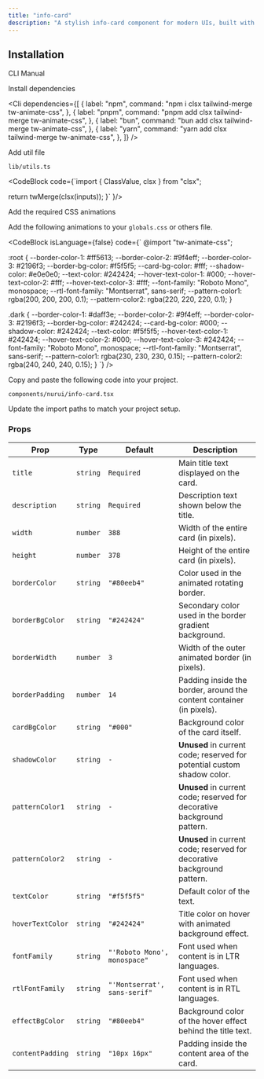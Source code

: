 ```yaml
---
title: "info-card"
description: "A stylish info-card component for modern UIs, built with accessibility and animation in mind."
---
```


<ComponentPreview componentName="infoCard" />

## Installation

<Tabs defaultValue="cli">

<TabsList>
  <TabsTrigger value="cli">CLI</TabsTrigger>
  <TabsTrigger value="manual">Manual</TabsTrigger>
</TabsList>

<TabsContent value="cli">
  <Cli />
</TabsContent>

<TabsContent value="manual">

<Steps>

<Step>Install dependencies</Step>

<Cli
  dependencies={[
    {
      label: "npm",
      command: "npm i clsx tailwind-merge tw-animate-css",
    },
    {
      label: "pnpm",
      command: "pnpm add clsx tailwind-merge tw-animate-css",
    },
    {
      label: "bun",
      command: "bun add clsx tailwind-merge tw-animate-css",
    },
    {
      label: "yarn",
      command: "yarn add clsx tailwind-merge tw-animate-css",
    },
  ]}
/>

<Step>Add util file</Step>

`lib/utils.ts`

<CodeBlock 
code={`import { ClassValue, clsx } from "clsx";

  return twMerge(clsx(inputs));
}`
}/>

<Step>Add the required CSS animations</Step>

Add the following animations to your `globals.css` or others file.

<CodeBlock
  isLanguage={false} code={`
@import "tw-animate-css";

:root {
--border-color-1: #ff5613;
--border-color-2: #9f4eff;
--border-color-3: #2196f3;
--border-bg-color: #f5f5f5;
--card-bg-color: #fff;
--shadow-color: #e0e0e0;
--text-color: #242424;
--hover-text-color-1: #000;
--hover-text-color-2: #fff;
--hover-text-color-3: #fff;
--font-family: "Roboto Mono", monospace;
--rtl-font-family: "Montserrat", sans-serif;
--pattern-color1: rgba(200, 200, 200, 0.1);
--pattern-color2: rgba(220, 220, 220, 0.1);
}

.dark {
--border-color-1: #daff3e;
--border-color-2: #9f4eff;
--border-color-3: #2196f3;
--border-bg-color: #242424;
--card-bg-color: #000;
--shadow-color: #242424;
--text-color: #f5f5f5;
--hover-text-color-1: #242424;
--hover-text-color-2: #000;
--hover-text-color-3: #242424;
--font-family: "Roboto Mono", monospace;
--rtl-font-family: "Montserrat", sans-serif;
--pattern-color1: rgba(230, 230, 230, 0.15);
--pattern-color2: rgba(240, 240, 240, 0.15);
}
`}
/>

<Step>Copy and paste the following code into your project.</Step>

`components/nurui/info-card.tsx`

<CodeBlock componentName="infoCard" fileName="info-card" />

<Step>Update the import paths to match your project setup.</Step>
   
</Steps>

</TabsContent>

</Tabs>

### Props

| Prop             | Type     | Default                      | Description                                                             |
| ---------------- | -------- | ---------------------------- | ----------------------------------------------------------------------- |
| `title`          | `string` | `Required`                   | Main title text displayed on the card.                                  |
| `description`    | `string` | `Required`                   | Description text shown below the title.                                 |
| `width`          | `number` | `388`                        | Width of the entire card (in pixels).                                   |
| `height`         | `number` | `378`                        | Height of the entire card (in pixels).                                  |
| `borderColor`    | `string` | `"#80eeb4"`                  | Color used in the animated rotating border.                             |
| `borderBgColor`  | `string` | `"#242424"`                  | Secondary color used in the border gradient background.                 |
| `borderWidth`    | `number` | `3`                          | Width of the outer animated border (in pixels).                         |
| `borderPadding`  | `number` | `14`                         | Padding inside the border, around the content container (in pixels).    |
| `cardBgColor`    | `string` | `"#000"`                     | Background color of the card itself.                                    |
| `shadowColor`    | `string` | `-`                          | **Unused** in current code; reserved for potential custom shadow color. |
| `patternColor1`  | `string` | `-`                          | **Unused** in current code; reserved for decorative background pattern. |
| `patternColor2`  | `string` | `-`                          | **Unused** in current code; reserved for decorative background pattern. |
| `textColor`      | `string` | `"#f5f5f5"`                  | Default color of the text.                                              |
| `hoverTextColor` | `string` | `"#242424"`                  | Title color on hover with animated background effect.                   |
| `fontFamily`     | `string` | `"'Roboto Mono', monospace"` | Font used when content is in LTR languages.                             |
| `rtlFontFamily`  | `string` | `"'Montserrat', sans-serif"` | Font used when content is in RTL languages.                             |
| `effectBgColor`  | `string` | `"#80eeb4"`                  | Background color of the hover effect behind the title text.             |
| `contentPadding` | `string` | `"10px 16px"`                | Padding inside the content area of the card.                            |